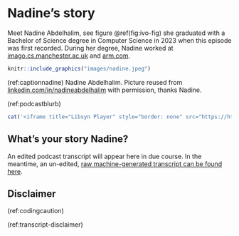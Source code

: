 # Nadine's story {#nadine}

Meet Nadine Abdelhalim, see figure \@ref(fig:ivo-fig) she graduated with a Bachelor of Science degree in Computer Science in 2023 when this episode was first recorded. During her degree, Nadine worked at [imago.cs.manchester.ac.uk](https://imago.cs.manchester.ac.uk/) and [arm.com](https://www.arm.com/).

```r
knitr::include_graphics("images/nadine.jpeg")
```
(ref:captionnadine) Nadine Abdelhalim. Picture reused from [linkedin.com/in/nadineabdelhalim](https://www.linkedin.com/in/nadineabdelhalim) with permission, thanks Nadine.

(ref:podcastblurb)

```r
cat('<iframe title="Libsyn Player" style="border: none" src="https://html5-player.libsyn.com/embed/episode/id/27147834/height/90/theme/custom/thumbnail/yes/direction/forward/render-playlist/no/custom-color/000000/" height="90" width="100%" scrolling="no"  allowfullscreen="" webkitallowfullscreen="true" mozallowfullscreen="true" allowfullscreen="true" msallowfullscreen="true" style="border: none;"></iframe>')
```

## What's your story Nadine? {#nadine-story}

An edited podcast transcript will appear here in due course. In the meantime, an un-edited, [raw machine-generated transcript can be found here](https://github.com/dullhunk/cdyf/blob/master/raw-transcript-nadine.md).



## Disclaimer  


::: {.rmdcaution}

(ref:codingcaution)

(ref:transcript-disclaimer)  

:::


